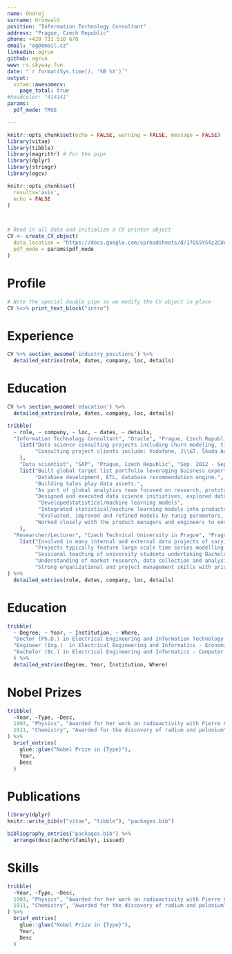 ```yaml
---
name: Ondrej
surname: Grünwald
position: "Information Technology Consultant"
address: "Prague, Czech Republic"
phone: +420 731 510 678
email: "og@email.cz"
linkedin: ogrun
github: ogrun
www: rs.skyway.fun
date: "`r format(Sys.time(), '%B %Y')`"
output: 
  vitae::awesomecv:
    page_total: true
#headcolor: "414141"
params:
  pdf_mode: TRUE

---
```


```r
knitr::opts_chunk$set(echo = FALSE, warning = FALSE, message = FALSE)
library(vitae)
library(tibble)
library(magrittr) # For the pipe
library(dplyr)
library(stringr)
library(ogcv)

knitr::opts_chunk$set(
  results='asis', 
  echo = FALSE
)



# Read in all data and initialize a CV printer object
CV <- create_CV_object(
  data_location = "https://docs.google.com/spreadsheets/d/17QS5YS4z2CUniUukuaijEsuU3MMjXNHQrOH2wq7qq5k/edit?usp=sharing",  
  pdf_mode = params$pdf_mode
)

```



# Profile
<!-- Should reflect the job description -->

```r
# Note the special double pipe so we modify the CV object in place
CV %<>% print_text_block("intro") 
```


# Experience
<!-- Should reflect the job description -->

```r
CV %>% section_awsome('industry_positions') %>% 
  detailed_entries(role, dates, company, loc, details)
```

# Education

<!-- Should reflect the job description -->

```r
CV %>% section_awsome('education') %>% 
  detailed_entries(role, dates, company, loc, details)
```


```r

tribble(
  ~ role, ~ company, ~ loc, ~ dates, ~ details,
  "Information Technology Consultant", "Oracle", "Prague, Czech Republic", "Sep. 2017 - Present", 
    list("Data science consulting projects including churn modeling, time series forecasting, document classification, Computer Vision, NLP and AI tasks.","Database consulting projects mainly in Banking sector including ETL processes, database migration, Risk management datamart, Yield Curves Constructions, reports",
         "Consulting project clients include: Vodafone, J\\&T, Škoda Auto, Česká spořitelna, Job Air."
    ),
    "Data scientist", "SAP", "Prague, Czech Republic", "Sep. 2012 - Sep. 2017", 
    list("Built global target list portfolio leveraging buisness expertise and internal data sourcfes to address gaps in sales pipeline.",
         "Database development, ETL, database recommendation engine.",
         "Building Sales play data assets.",
         "As part of global analytics team focused on research, prototyping and development of data science and big data solutions.", 
         "Designed and executed data science initiatives, explored data sources, pre-processed historical data.", 
          "Developedstatistical/machine learning models",
          "Integrated statistical/machine learning models into products.",
          "Evaluated, improved and refined models by tunig parameters, adjusted data sources and model approaches to provide business value",
         "Worked closely with the product managers and engineers to ensure that models were used in in product or services."
    ),
  "Researcher/Lecturer", "Czech Technical University in Prague", "Prague, Czech Republic", "Oct. 2008 - 2014", 
    list("Involved in many internal and external data projects of varying size and complexity.", 
         "Projects typically feature large scale time series modelling or analysis, cross-sectional modelling and creating tools for improving workflows.", 
         "Sessional teaching of university students undertaking Bachelor's and Master's degrees. Specific classes are listed in 'Teaching experience'.",
         "Understanding of market research, data collection and analysis",
         "Strong organizational and project management skills with prior project management experience.")
) %>% 
  detailed_entries(role, dates, company, loc, details)
```


# Education

```r

tribble(
  ~ Degree, ~ Year, ~ Institution, ~ Where,
  "Doctor (Ph.D.) in Electrical Engineering and Information Technology - Mathematical Statistics and Modeling", "2008-14", "Czech Technical University in Prague", "Czech Republic",
  "Engineer (Ing.)  in Electrical Engineering and Informatics - Economics of Electrical Power Engeneering", "2006-08", "Czech Technical University in Prague", "Czech Republic",
  "Bachelor (Bc.) in Electrical Engineering and Informatics - Computer Science ", "2003-07", "Czech Technical University in Prague", "Czech Republic"
  ) %>% 
  detailed_entries(Degree, Year, Institution, Where)
```

# Nobel Prizes

```r
tribble(
  ~Year, ~Type, ~Desc,
  1903, "Physics", "Awarded for her work on radioactivity with Pierre Curie and Henri Becquerel",
  1911, "Chemistry", "Awarded for the discovery of radium and polonium"
) %>% 
  brief_entries(
    glue::glue("Nobel Prize in {Type}"),
    Year, 
    Desc
  )
```

# Publications

```r
library(dplyr)
knitr::write_bib(c("vitae", "tibble"), "packages.bib")

bibliography_entries("packages.bib") %>%
  arrange(desc(author$family), issued)
```

# Skills

```r
tribble(
  ~Year, ~Type, ~Desc,
  1903, "Physics", "Awarded for her work on radioactivity with Pierre Curie and Henri Becquerel",
  1911, "Chemistry", "Awarded for the discovery of radium and polonium"
) %>% 
  brief_entries(
    glue::glue("Nobel Prize in {Type}"),
    Year, 
    Desc
  )
```
